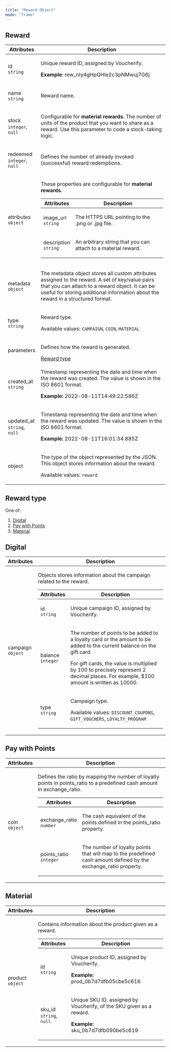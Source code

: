 ```yaml
---
title: "Reward Object"
mode: "frame"
---
```


<div class="prose custom-html">

<h2 id="reward">Reward</h2>
<table>
  <thead>
    <tr>
      <th>Attributes</th>
      <th>Description</th>
    </tr>
  </thead>
  <tbody>
    <tr>
      <td>
        <p>
          id
          <br />
          <code>string</code>
        </p>
      </td>
      <td>
        <p>Unique reward ID, assigned by Voucherify.</p>
        <p>
          <strong>Example:</strong>
          rew_nIy4gHpQHle2c3pNMwuj7G6j
        </p>
      </td>
    </tr>
    <tr>
      <td>
        <p>
          name
          <br />
          <code>string</code>
        </p>
      </td>
      <td>
        <p>Reward name.</p>
      </td>
    </tr>
    <tr>
      <td>
        <p>
          stock
          <br />
          <code>integer</code>,
          <code>null</code>
        </p>
      </td>
      <td>
        <p>
          Configurable for
          <strong>material rewards</strong>.
          The number of units of the product that you want to share as a reward. Use this parameter to code a stock-taking logic.
        </p>
      </td>
    </tr>
    <tr>
      <td>
        <p>
          redeemed
          <br />
          <code>integer</code>,
          <code>null</code>
        </p>
      </td>
      <td>
        <p>Defines the number of already invoked (successful) reward redemptions.</p>
      </td>
    </tr>
    <tr>
      <td>
        <p>
          attributes
          <br />
          <code>object</code>
        </p>
      </td>
      <td>
        <p>
          These properties are configurable for
          <strong>material rewards</strong>.
        </p>
        <table>
          <thead>
            <tr>
              <th>Attributes</th>
              <th>Description</th>
            </tr>
          </thead>
          <tbody>
            <tr>
              <td>
                <p>
                  image_url
                  <br />
                  <code>string</code>
                </p>
              </td>
              <td>
                <p>The HTTPS URL pointing to the .png or .jpg file.</p>
              </td>
            </tr>
            <tr>
              <td>
                <p>
                  description
                  <br />
                  <code>string</code>
                </p>
              </td>
              <td>
                <p>An arbitrary string that you can attach to a material reward.</p>
              </td>
            </tr>
          </tbody>
        </table>
      </td>
    </tr>
    <tr>
      <td>
        <p>
          metadata
          <br />
          <code>object</code>
        </p>
      </td>
      <td>
        <p>The metadata object stores all custom attributes assigned to the reward. A set of key/value pairs that you can attach to a reward object. It can be useful for storing additional information about the reward in a structured format.</p>
      </td>
    </tr>
    <tr>
      <td>
        <p>
          type
          <br />
          <code>string</code>
        </p>
      </td>
      <td>
        <p>Reward type.</p>
        <p>
          Available values:
          <code>CAMPAIGN</code>,
          <code>COIN</code>,
          <code>MATERIAL</code>
        </p>
      </td>
    </tr>
    <tr>
      <td>
        <p>parameters</p>
      </td>
      <td>
        <p>Defines how the reward is generated.</p>
        <a href="#reward-type">Reward type</a>
      </td>
    </tr>
    <tr>
      <td>
        <p>
          created_at
          <br />
          <code>string</code>
        </p>
      </td>
      <td>
        <p>Timestamp representing the date and time when the reward was created. The value is shown in the ISO 8601 format.</p>
        <p>
          <strong>Example:</strong>
          2022-08-11T14:49:22.586Z
        </p>
      </td>
    </tr>
    <tr>
      <td>
        <p>
          updated_at
          <br />
          <code>string</code>,
          <code>null</code>
        </p>
      </td>
      <td>
        <p>Timestamp representing the date and time when the reward was updated. The value is shown in the ISO 8601 format.</p>
        <p>
          <strong>Example:</strong>
          2022-08-11T16:01:34.885Z
        </p>
      </td>
    </tr>
    <tr>
      <td>
        <p>object</p>
      </td>
      <td>
        <p>The type of the object represented by the JSON. This object stores information about the reward.</p>
        <p>
          Available values:
          <code>reward</code>
        </p>
      </td>
    </tr>
  </tbody>
</table>
<h2 id="reward-type">Reward type</h2>
<p>One of:</p>
<ol>
  <li>
    <a href="#digital">Digital</a>
  </li>
  <li>
    <a href="#pay-with-points">Pay with Points</a>
  </li>
  <li>
    <a href="#material">Material</a>
  </li>
</ol>
<h2 id="digital">Digital</h2>
<table>
  <thead>
    <tr>
      <th>Attributes</th>
      <th>Description</th>
    </tr>
  </thead>
  <tbody>
    <tr>
      <td>
        <p>
          campaign
          <br />
          <code>object</code>
        </p>
      </td>
      <td>
        <p>Objects stores information about the campaign related to the reward.</p>
        <table>
          <thead>
            <tr>
              <th>Attributes</th>
              <th>Description</th>
            </tr>
          </thead>
          <tbody>
            <tr>
              <td>
                <p>
                  id
                  <br />
                  <code>string</code>
                </p>
              </td>
              <td>
                <p>Unique campaign ID, assigned by Voucherify.</p>
              </td>
            </tr>
            <tr>
              <td>
                <p>
                  balance
                  <br />
                  <code>integer</code>
                </p>
              </td>
              <td>
                <p>The number of points to be added to a loyalty card or the amount to be added to the current balance on the gift card.</p>
                <p>For gift cards, the value is multiplied by 100 to precisely represent 2 decimal places. For example, $100 amount is written as 10000.</p>
              </td>
            </tr>
            <tr>
              <td>
                <p>
                  type
                  <br />
                  <code>string</code>
                </p>
              </td>
              <td>
                <p>Campaign type.</p>
                <p>
                  Available values:
                  <code>DISCOUNT_COUPONS</code>,
                  <code>GIFT_VOUCHERS</code>,
                  <code>LOYALTY_PROGRAM</code>
                </p>
              </td>
            </tr>
          </tbody>
        </table>
      </td>
    </tr>
  </tbody>
</table>
<h2 id="pay-with-points">Pay with Points</h2>
<table>
  <thead>
    <tr>
      <th>Attributes</th>
      <th>Description</th>
    </tr>
  </thead>
  <tbody>
    <tr>
      <td>
        <p>
          coin
          <br />
          <code>object</code>
        </p>
      </td>
      <td>
        <p>Defines the ratio by mapping the number of loyalty points in points_ratio to a predefined cash amount in exchange_ratio.</p>
        <table>
          <thead>
            <tr>
              <th>Attributes</th>
              <th>Description</th>
            </tr>
          </thead>
          <tbody>
            <tr>
              <td>
                <p>
                  exchange_ratio
                  <br />
                  <code>number</code>
                </p>
              </td>
              <td>
                <p>The cash equivalent of the points defined in the points_ratio property.</p>
              </td>
            </tr>
            <tr>
              <td>
                <p>
                  points_ratio
                  <br />
                  <code>integer</code>
                </p>
              </td>
              <td>
                <p>The number of loyalty points that will map to the predefined cash amount defined by the exchange_ratio property.</p>
              </td>
            </tr>
          </tbody>
        </table>
      </td>
    </tr>
  </tbody>
</table>
<h2 id="material">Material</h2>
<table>
  <thead>
    <tr>
      <th>Attributes</th>
      <th>Description</th>
    </tr>
  </thead>
  <tbody>
    <tr>
      <td>
        <p>
          product
          <br />
          <code>object</code>
        </p>
      </td>
      <td>
        <p>Contains information about the product given as a reward.</p>
        <table>
          <thead>
            <tr>
              <th>Attributes</th>
              <th>Description</th>
            </tr>
          </thead>
          <tbody>
            <tr>
              <td>
                <p>
                  id
                  <br />
                  <code>string</code>
                </p>
              </td>
              <td>
                <p>Unique product ID, assigned by Voucherify.</p>
                <p>
                  <strong>Example:</strong>
                  prod_0b7d7dfb05cbe5c616
                </p>
              </td>
            </tr>
            <tr>
              <td>
                <p>
                  sku_id
                  <br />
                  <code>string</code>,
                  <code>null</code>
                </p>
              </td>
              <td>
                <p>Unique SKU ID, assigned by Voucherify, of the SKU given as a reward.</p>
                <p>
                  <strong>Example:</strong>
                  sku_0b7d7dfb090be5c619
                </p>
              </td>
            </tr>
          </tbody>
        </table>
      </td>
    </tr>
  </tbody>
</table>

</div>